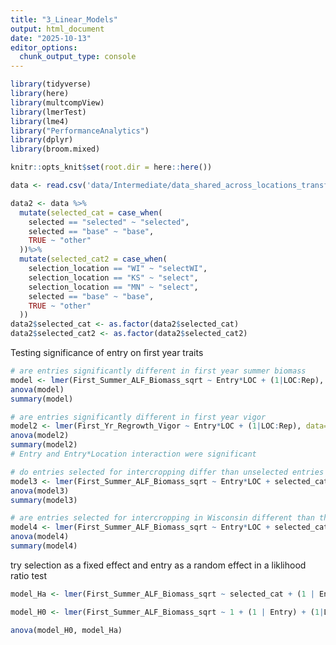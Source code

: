 ```yaml
---
title: "3_Linear_Models"
output: html_document
date: "2025-10-13"
editor_options: 
  chunk_output_type: console
---
```


```r
library(tidyverse)
library(here)
library(multcompView)
library(lmerTest)
library(lme4)
library("PerformanceAnalytics")
library(dplyr)
library(broom.mixed)
```

```r
knitr::opts_knit$set(root.dir = here::here())
```

```r
data <- read.csv('data/Intermediate/data_shared_across_locations_transformed.csv')
```

```r
data2 <- data %>%
  mutate(selected_cat = case_when(
    selected == "selected" ~ "selected",
    selected == "base" ~ "base",
    TRUE ~ "other"
  ))%>%
  mutate(selected_cat2 = case_when(
    selection_location == "WI" ~ "selectWI",
    selection_location == "KS" ~ "select",
    selection_location == "MN" ~ "select",
    selected == "base" ~ "base",
    TRUE ~ "other"
  ))
data2$selected_cat <- as.factor(data2$selected_cat)
data2$selected_cat2 <- as.factor(data2$selected_cat2)
```

Testing significance of entry on first year traits 

```r
# are entries significantly different in first year summer biomass
model <- lmer(First_Summer_ALF_Biomass_sqrt ~ Entry*LOC + (1|LOC:Rep), data=data2)
anova(model)
summary(model)
```

```r
# are entries significantly different in first year vigor
model2 <- lmer(First_Yr_Regrowth_Vigor ~ Entry*LOC + (1|LOC:Rep), data=data2)
anova(model2)
summary(model2)
# Entry and Entry*Location interaction were significant
```

```r
# do entries selected for intercropping differ than unselected entries
model3 <- lmer(First_Summer_ALF_Biomass_sqrt ~ Entry*LOC + selected_cat + (1|LOC:Rep), data=data2)
anova(model3)
summary(model3)

```

```r
# are entries selected for intercropping in Wisconsin different than those selected in other locations
model4 <- lmer(First_Summer_ALF_Biomass_sqrt ~ Entry*LOC + selected_cat2 + (1|LOC:Rep), data=data2)
anova(model4)
summary(model4)
```



try selection as a fixed effect and entry as a random effect in a liklihood ratio test

```r
model_Ha <- lmer(First_Summer_ALF_Biomass_sqrt ~ selected_cat + (1 | Entry) + (1|LOC:Rep), data=data2)

model_H0 <- lmer(First_Summer_ALF_Biomass_sqrt ~ 1 + (1 | Entry) + (1|LOC:Rep), data=data2)

anova(model_H0, model_Ha)
```
